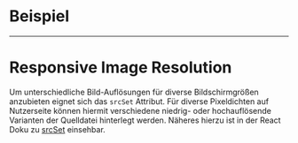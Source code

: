 # Beispiel

<LiveCodeEditor />

---

# Responsive Image Resolution

Um unterschiedliche Bild-Auflösungen für diverse Bildschirmgrößen anzubieten
eignet sich das `srcSet` Attribut. Für diverse Pixeldichten auf Nutzerseite
können hiermit verschiedene niedrig- oder hochauflösende Varianten der
Quelldatei hinterlegt werden. Näheres hierzu ist in der React Doku zu
[srcSet](https://reactnative.dev/docs/image#srcset) einsehbar.
